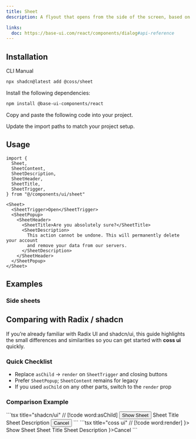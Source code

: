 ```yaml
---
title: Sheet
description: A flyout that opens from the side of the screen, based on the dialog component.

links:
  doc: https://base-ui.com/react/components/dialog#api-reference
---
```


<ComponentPreview name="sheet-demo" />

## Installation

<CodeTabs>

<TabsList>
  <TabsTab value="cli">CLI</TabsTab>
  <TabsTab value="manual">Manual</TabsTab>
</TabsList>
<TabsPanel value="cli">

```bash
npx shadcn@latest add @coss/sheet
```

</TabsPanel>

<TabsPanel value="manual">

<Steps>

<Step>Install the following dependencies:</Step>

```bash
npm install @base-ui-components/react
```

<Step>Copy and paste the following code into your project.</Step>

<ComponentSource name="sheet" title="components/ui/sheet.tsx" />

<Step>Update the import paths to match your project setup.</Step>

</Steps>

</TabsPanel>

</CodeTabs>

## Usage

```tsx
import {
  Sheet,
  SheetContent,
  SheetDescription,
  SheetHeader,
  SheetTitle,
  SheetTrigger,
} from "@/components/ui/sheet"
```

```tsx
<Sheet>
  <SheetTrigger>Open</SheetTrigger>
  <SheetPopup>
    <SheetHeader>
      <SheetTitle>Are you absolutely sure?</SheetTitle>
      <SheetDescription>
        This action cannot be undone. This will permanently delete your account
        and remove your data from our servers.
      </SheetDescription>
    </SheetHeader>
  </SheetPopup>
</Sheet>
```

## Examples

### Side sheets

<ComponentPreview name="sheet-position" />

## Comparing with Radix / shadcn

If you’re already familiar with Radix UI and shadcn/ui, this guide highlights the small differences and similarities so you can get started with **coss ui** quickly.

### Quick Checklist

- Replace `asChild` → `render` on `SheetTrigger` and closing buttons
- Prefer `SheetPopup`; `SheetContent` remains for legacy
- If you used `asChild` on any other parts, switch to the `render` prop

### Comparison Example

<span data-lib="radix-ui">
```tsx title="shadcn/ui"
// [!code word:asChild]
<Sheet>
  <SheetTrigger asChild>
    <Button variant="outline">Show Sheet</Button>
  </SheetTrigger>
  <SheetContent>
    <SheetHeader>
      <SheetTitle>Sheet Title</SheetTitle>
      <SheetDescription>Sheet Description</SheetDescription>
    </SheetHeader>
    <SheetFooter>
      <SheetClose asChild>
        <Button variant="ghost">Cancel</Button>
      </SheetClose>
    </SheetFooter>
  </SheetContent>
</Sheet>
```
</span>

<span data-lib="base-ui">
```tsx title="coss ui"
// [!code word:render]
<Sheet>
  <SheetTrigger render={<Button variant="outline" />}>
    Show Sheet
  </SheetTrigger>
  <SheetPopup>
    <SheetHeader>
      <SheetTitle>Sheet Title</SheetTitle>
      <SheetDescription>Sheet Description</SheetDescription>
    </SheetHeader>
    <SheetFooter>
      <SheetClose render={<Button variant="ghost" />}>Cancel</SheetClose>
    </SheetFooter>
  </SheetPopup>
</Sheet>
```
</span>
